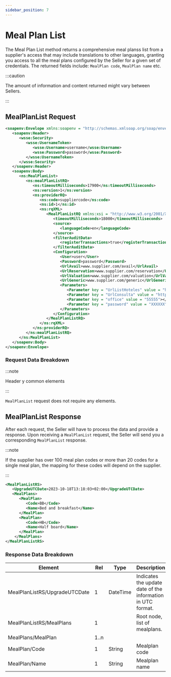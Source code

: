 ```yaml
---
sidebar_position: 7
---
```


# Meal Plan List

The Meal Plan List method returns a comprehensive meal planss list from a supplier's access that may include translations to other languages, granting you access to all the meal plans configured by the Seller for a given set of credentials. The returned fields include: `MealPlan code`, `MealPlan name` etc.

:::caution

The amount of information and content returned might vary between Sellers.

:::

## MealPlanList Request

```xml
<soapenv:Envelope xmlns:soapenv = "http://schemas.xmlsoap.org/soap/envelope/" xmlns:ns = "http://schemas.xmltravelgate.com/hub/2012/06" xmlns:wsse = "http://docs.oasis-open.org/wss/2004/01/oasis-200401-wss-wssecurity-secext-1.0.xsd">
   <soapenv:Header>
      <wsse:Security>
         <wsse:UsernameToken>
            <wsse:Username>username</wsse:Username>
            <wsse:Password>password</wsse:Password>
         </wsse:UsernameToken>
      </wsse:Security>
   </soapenv:Header>
   <soapenv:Body>
      <ns:MealPlanList>
         <ns:mealPlanListRQ>
            <ns:timeoutMilliseconds>17900</ns:timeoutMilliseconds>
            <ns:version>1</ns:version>
            <ns:providerRQ>
               <ns:code>suppliercode</ns:code>
               <ns:id>1</ns:id>
               <ns:rqXML>
                  <MealPlanListRQ xmlns:xsi = "http://www.w3.org/2001/XMLSchema-instance" xmlns:xsd = "http://www.w3.org/2001/XMLSchema">
                     <timeoutMilliseconds>18000</timeoutMilliseconds>
                     <source>
                        <languageCode>en</languageCode>
                     </source>
                     <filterAuditData>
                        <registerTransactions>true</registerTransactions>
                     </filterAuditData>
                     <Configuration>
                        <User>user</User>
                        <Password>password</Password>
                        <UrlAvail>www.supplier.com/avail</UrlAvail>
                        <UrlReservation>www.supplier.com/reservation</UrlReservation>
                        <UrlValuation>www.supplier.com/valuation</UrlValuation>
                        <UrlGeneric>www.supplier.com/generic</UrlGeneric>
                        <Parameters>
                           <Parameter key = "UrlListHoteles" value = "http://www.test.net/scr/searchxml/location.php?"></Parameter>
                           <Parameter key = "UrlConsulta" value = "https://www.test.net/scr/xml/travelgate.php?"></Parameter>
                           <Parameter key = "office" value = "55555"></Parameter>
                           <Parameter key = "password" value = "XXXXXX"></Parameter>
                        </Parameters>
                     </Configuration>
                  </MealPlanListRQ>
               </ns:rqXML>
            </ns:providerRQ>
         </ns:mealPlanListRQ>
      </ns:MealPlanList>
   </soapenv:Body>
</soapenv:Envelope>
```

### Request Data Breakdown

:::note

Header y common elements

:::

`MealPlanList` request does not require any elements. 

## MealPlanList Response

After each request, the Seller will have to process the data and provide a response. Upon receiving a `MealPlanList` request, the Seller will send you a corresponding `MealPlanList` response.

:::note

If the supplier has over 100 meal plan codes or more than 20 codes for a single meal plan, the mapping for these codes will depend on the supplier.

:::

```xml
<MealPlanListRS>
   <UpgradeUTCDate>2023-10-18T13:18:03+02:00</UpgradeUTCDate>
   <MealPlans>
      <MealPlan>
         <Code>BB</Code>
         <Name>Bed and breakfast</Name>
      </MealPlan>
      <MealPlan>
         <Code>HB</Code>
         <Name>Half board</Name>
      </MealPlan>
    </MealPlans>
</MealPlanListRS>
```

### Response Data Breakdown

| Element                       | Rel  | Type     | Description                                                 |
|-------------------------------|------|----------|-------------------------------------------------------------|
| MealPlanListRS/UpgradeUTCDate | 1    | DateTime | Indicates the update date of the information in UTC format. |
| MealPlanListRS/MealPlans      | 1    |          | Root node, list of mealplans.                               |
| MealPlans/MealPlan            | 1..n |          |                                                             |
| MealPlan/Code                 | 1    | String   | Mealplan code                                               |
| MealPlan/Name                 | 1    | String   | Mealplan name                                               |
